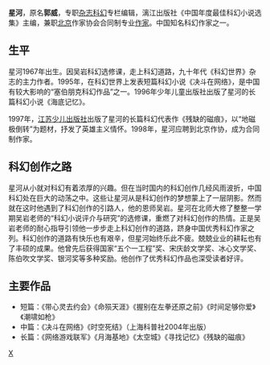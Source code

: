 {{multiple issues
|
{{Copyedit|time=2010-11-04T08:59:23+00:00}}
{{Unreferenced|time=2010-11-04T08:59:23+00:00}}
}}
'''星河'''{{BD|1967年||catIdx=G}}，原名'''郭威'''，专职[[杂志|杂志]][[科幻|科幻]]专栏编辑，漓江出版社《中国年度最佳科幻小说选集》主编，兼职[[北京|北京]]作家协会合同制专业[[作家|作家]]。中国知名科幻作家之一。

== 生平 ==
星河1967年出生。因吴岩科幻选修课，走上科幻道路，九十年代《科幻世界》杂志的主力作者。1995年，在科幻世界上发表短篇科幻小说《决斗在网络》，是中国有较大影响的“塞伯朋克科幻作品”之一。1996年少年儿童出版社出版了星河的长篇科幻小说《海底记忆》。

1997年，[[江苏少儿出版社|江苏少儿出版社]]出版了星河的长篇科幻代表作《残缺的磁痕》，以“地磁极倒转”为题材，抒发了英雄主义情怀。1998年，星河应聘到北京作协，成为合同制作家。

== 科幻创作之路 ==
星河从小就对科幻有着浓厚的兴趣。但在当时国内的科幻创作几经风雨波折，中国科幻处在巨大的动荡之中。这些让星河从是科幻创作的梦想蒙上了一层阴影。然而就在这时他遇到了科幻创作的引路人，他的恩师吴岩。星河在北师大修了整整一学期吴岩老师的“科幻小说评介与研究”的选修课，重燃了对科幻创作的热情。正是吴岩老师的耐心指导引领他一步步走上科幻创作的道路，跻身中国优秀科幻作家之列。科幻创作的道路有快乐也有艰辛，但星河始终乐此不疲。兢兢业业的耕耘也有了丰硕的成果。他曾先后获得国家“五个一工程”奖、宋庆龄文学奖、冰心文学奖、陈伯吹文学奖、银河奖等多种奖励。他创作了优秀科幻作品也深受读者好评。

== 主要作品 ==
* 短篇：《带心灵去约会》《命殒天涯》《握别在左拳还原之前》《时间足够你爱》《潮啸如枪》  
* 中篇：《决斗在网络》《时空死结》（上海科普社2004年出版） 　　
* 长篇：《网络游戏联军》《月海基地》《太空城》《寻找记忆》《残缺的磁痕》

[[Category:中国科幻小说家|X]]